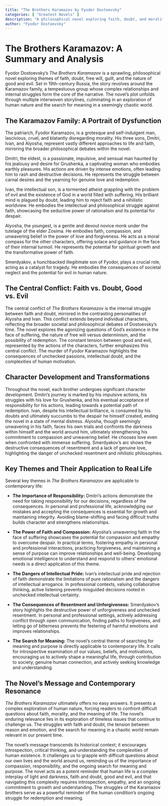 ```yaml
---
title: "The Brothers Karamazov by Fyodor Dostoevsky"
categories: [ "Greatest Novels" ]
description: "A philosophical novel exploring faith, doubt, and morality through the story of four brothers."
author: "Fyodor Dostoevsky"
---
```

# The Brothers Karamazov: A Summary and Analysis

Fyodor Dostoevsky's *The Brothers Karamazov* is a sprawling, philosophical novel exploring themes of faith, doubt, free will, guilt, and the nature of good and evil. Set in 19th-century Russia, the story revolves around the Karamazov family, a tempestuous group whose complex relationships and internal struggles form the core of the narrative. The novel's plot unfolds through multiple interwoven storylines, culminating in an exploration of human nature and the search for meaning in a seemingly chaotic world.

## The Karamazov Family: A Portrait of Dysfunction

The patriarch, Fyodor Karamazov, is a grotesque and self-indulgent man, lascivious, cruel, and blatantly disregarding morality. His three sons, Dmitri, Ivan, and Alyosha, represent vastly different approaches to life and faith, mirroring the broader philosophical debates within the novel.

Dmitri, the eldest, is a passionate, impulsive, and sensual man haunted by his jealousy and desire for Grushenka, a captivating woman who embodies earthly pleasures.  His actions are driven by intense emotions, often leading him to rash and destructive decisions.  He represents the struggle between carnal desires and the yearning for genuine love and redemption.

Ivan, the intellectual son, is a tormented atheist grappling with the problem of evil and the existence of God in a world filled with suffering. His brilliant mind is plagued by doubt, leading him to reject faith and a nihilistic worldview. He embodies the intellectual and philosophical struggle against faith, showcasing the seductive power of rationalism and its potential for despair.

Alyosha, the youngest, is a gentle and devout novice monk under the tutelage of the elder Zosima. He embodies faith, compassion, and unwavering belief in the power of love and forgiveness.  He acts as a moral compass for the other characters, offering solace and guidance in the face of their internal turmoil.  He represents the potential for spiritual growth and the transformative power of faith.

Smerdyakov, a hunchbacked illegitimate son of Fyodor, plays a crucial role, acting as a catalyst for tragedy. He embodies the consequences of societal neglect and the potential for evil in human nature.


## The Central Conflict: Faith vs. Doubt, Good vs. Evil

The central conflict of *The Brothers Karamazov* is the internal struggle between faith and doubt, mirrored in the contrasting personalities of Alyosha and Ivan. This conflict extends beyond individual characters, reflecting the broader societal and philosophical debates of Dostoevsky's time. The novel explores the agonizing questions of God's existence in the face of suffering, the nature of free will versus determinism, and the possibility of redemption. The constant tension between good and evil, represented by the actions of the characters, further emphasizes this central conflict. The murder of Fyodor Karamazov highlights the consequences of unchecked passions, intellectual doubt, and the complexities of human motivation.

## Character Development and Transformations

Throughout the novel, each brother undergoes significant character development. Dmitri’s journey is marked by his impulsive actions, his struggles with his love for Grushenka, and his eventual acceptance of responsibility for his actions, leading towards a potential path of redemption. Ivan, despite his intellectual brilliance, is consumed by his doubts and ultimately succumbs to the despair he himself created, ending the novel in a state of mental distress. Alyosha, though seemingly unwavering in his faith, faces his own trials and confronts the darkness within himself and the world around him, ultimately strengthening his commitment to compassion and unwavering belief. He chooses love even when confronted with immense suffering. Smerdyakov's arc shows the destructive consequences of resentment and a lack of genuine love, highlighting the danger of unchecked resentment and nihilistic philosophies.


## Key Themes and Their Application to Real Life

Several key themes in *The Brothers Karamazov* are applicable to contemporary life:

* **The Importance of Responsibility:** Dmitri's actions demonstrate the need for taking responsibility for our decisions, regardless of the consequences.  In personal and professional life, acknowledging our mistakes and accepting the consequences is essential for growth and maintaining integrity.  Avoiding blame-shifting and facing difficult truths builds character and strengthens relationships.


* **The Power of Faith and Compassion:** Alyosha's unwavering faith in the face of suffering showcases the potential for compassion and empathy to overcome despair.  In practical terms, fostering empathy in personal and professional interactions, practicing forgiveness, and maintaining a sense of purpose can improve relationships and well-being. Developing emotional intelligence to understand and respond to others’ emotional needs is a direct application of this theme.

* **The Dangers of Intellectual Pride:** Ivan's intellectual pride and rejection of faith demonstrate the limitations of pure rationalism and the dangers of intellectual arrogance. In professional contexts, valuing collaborative thinking, active listening prevents misguided decisions rooted in unchecked intellectual certainty.

* **The Consequences of Resentment and Unforgiveness:** Smerdyakov’s story highlights the destructive power of unforgiveness and unchecked resentment.  In personal and professional settings, actively addressing conflict through open communication, finding paths to forgiveness, and letting go of bitterness prevents the festering of harmful emotions and improves relationships.


* **The Search for Meaning:** The novel's central theme of searching for meaning and purpose is directly applicable to contemporary life. It calls for introspective examination of our values, beliefs, and motivations, encouraging us to actively shape a meaningful life, through contribution to society, genuine human connection, and actively seeking knowledge and understanding.



## The Novel's Message and Contemporary Resonance

*The Brothers Karamazov* ultimately offers no easy answers. It presents a complex exploration of human nature, forcing readers to confront difficult questions about faith, morality, and the meaning of life. The novel's enduring relevance lies in its exploration of timeless issues that continue to challenge us.  The struggles with faith and doubt, the tension between reason and emotion, and the search for meaning in a chaotic world remain relevant in our present time.

The novel's message transcends its historical context; it encourages introspection, critical thinking, and understanding the complexities of human existence. It challenges us to grapple with difficult questions about our own lives and the world around us, reminding us of the importance of compassion, responsibility, and the ongoing search for meaning and purpose. The novel acts as a potent reminder that human life is a complex interplay of light and darkness, faith and doubt, good and evil, and that navigating this complexity requires introspection, empathy, and an ongoing commitment to growth and understanding. The struggles of the Karamazov brothers serve as a powerful reminder of the human condition's ongoing struggle for redemption and meaning.

